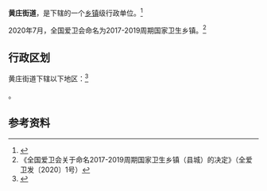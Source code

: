 {{中国乡级行政区|12/01/14/004/000
| 电话区号 = 22
}}

'''黄庄街道'''，是{{PRC admin/fullname|12/01/14/004/000|3}}下辖的一个[[乡镇|乡镇]]级行政单位。<ref>{{PRC admin/ref sgc|{{PRC admin/parent|12/01/14/004/000}}}}</ref>

2020年7月，全国爱卫会命名{{PAGENAMEBASE}}为2017-2019周期国家卫生乡镇。<ref>《全国爱卫会关于命名2017-2019周期国家卫生乡镇（县城）的决定》（全爱卫发〔2020〕1号）</ref>

== 行政区划 ==

黄庄街道下辖以下地区：<ref>{{PRC admin/ref sgc|12/01/14/004/000}}</ref>

{{PRC admin/children|12/01/14/004/000}}。

== 参考资料 ==

{{reflist}}

{{PRC admin/navcat|12/01/14/004/000}}